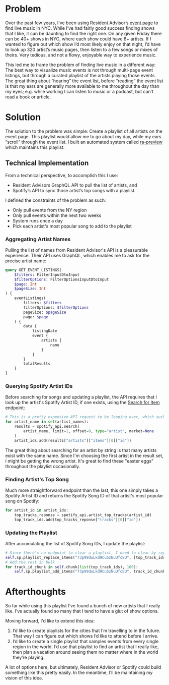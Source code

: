 # Problem

Over the past few years, I’ve been using Resident Advisor’s [event page](https://ra.co/events) to find live music in NYC. While I’ve had fairly good success finding shows that I like, it can be daunting to find the right one. On any given Friday there can be 40+ shows in NYC, where each show could have 8+ artists. If I wanted to figure out which show I’d most likely enjoy on that night, I’d have to look up 320 artist’s music pages, then listen to a few songs or mixes of theirs. Very tedious, and not a flowy, enjoyable way to experience music.

This led me to frame the problem of finding live music in a different way: The best way to visualize music events is not through multi-page event listings, but through a curated playlist of the artists playing those events. The great thing about “hearing” the event list, before “reading” the event list is that my ears are generally more available to me throughout the day than my eyes; e.g. while working I can listen to music or a podcast, but can’t read a book or article.

# Solution

The solution to the problem was simple: Create a playlist of all artists on the event page. This playlist would allow me to go about my day, while my ears “scroll” through the event list. I built an automated system called [ra-preview](https://github.com/shawncruz/ra-preview) which maintains this playlist.

## Technical Implementation

From a technical perspective, to accomplish this I use:
- Resident Advisors GraphQL API to pull the list of artists, and 
- Spotify’s API to sync those artist’s top songs with a playlist. 

I defined the constraints of the problem as such:
- Only pull events from the NY region
- Only pull events within the next two weeks
- System runs once a day
- Pick each artist's most popular song to add to the playlist

### Aggregating Artist Names

Pulling the list of names from Resident Advisor's API is a pleasurable experience. Their API uses GraphQL, which enables me to ask for the precise artist name:
```graphql
query GET_EVENT_LISTINGS(
    $filters: FilterInputDtoInput
    $filterOptions: FilterOptionsInputDtoInput
    $page: Int
    $pageSize: Int
) {
    eventListings(
        filters: $filters
        filterOptions: $filterOptions
        pageSize: $pageSize
        page: $page
    ) {
        data {
            listingDate
            event {
                artists {
                    name
                }
            }
        }
        totalResults
    }
}
```

### Querying Spotify Artist IDs

Before searching for songs and updating a playlist, the API requires that I look up the artist's Spotify Artist ID, if one exists, using the [Search for Item](https://developer.spotify.com/console/get-search-item/) endpoint: 
```python
# This is a pretty expensive API request to be looping over, which sucks. There has to be a better way to do this.
for artist_name in set(artist_names):
    results = spotify_api.search(
        artist_name, limit=1, offset=0, type="artist", market=None
    )
    artist_ids.add(results["artists"]["items"][0]["id"])
```

The great thing about searching for an artist by string is that many artists exist with the same name. Since I'm choosing the first artist in the result set, I might be getting the wrong artist. It's great to find these "easter eggs" throughout the playlist occasionally.

### Finding Artist's Top Song

Much more straightforward endpoint than the last, this one simply takes a Spotify Artist ID and returns the Spotify Song ID of that artist's most popular song on Spotify:
```python
for artist_id in artist_ids:
    top_tracks_reponse = spotify_api.artist_top_tracks(artist_id)
    top_track_ids.add(top_tracks_reponse["tracks"][0]["id"])
```

### Updating the Playlist

After accumulating the list of Spotify Song IDs, I update the playlist:

```python
# Since there's no endpoint to clear a playlist, I need to clear by replacing with the first track in the top_track_ids collection
self.sp.playlist_replace_items("73p99duLkd9Cu5zNuUfcEU", [top_track_ids.pop()])
# Add the rest in bulk
for track_id_chunk in self.chunk(list(top_track_ids), 100):
    self.sp.playlist_add_items("73p99duLkd9Cu5zNuUfcEU", track_id_chunk)
```

# Afterthoughts

So far while using this playlist I’ve found a bunch of new artists that I really like. I’ve actually found so many that I tend to have a glut of show options. 

Moving forward, I'd like to extend this idea:

1. I’d like to create playlists for the cities that I’m travelling to in the future. That way I can figure out which shows I’d like to attend before I arrive.
2. I’d like to create a single playlist that samples events from every single region in the world. I’d use that playlist to find an artist that I really like, then plan a vacation around seeing them no matter where in the world they’re playing.

A lot of options here, but ultimately, Resident Advisor or Spotify could build something like this pretty easily. In the meantime, I’ll be maintaining my vision of this idea.